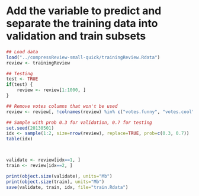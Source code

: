 Add the variable to predict and separate the training data into validation and train subsets
===========================

```r
## Load data
load("../compressReview-small-quick/trainingReview.Rdata")
review <- trainingReview

## Testing
test <- TRUE
if(test) {
	review <- review[1:1000, ]
}

## Remove votes columns that won't be used
review <- review[, !colnames(review) %in% c("votes.funny", "votes.cool", "votes.total")]

## Sample with prob 0.3 for validation, 0.7 for testing
set.seed(20130501)
idx <- sample(1:2, size=nrow(review), replace=TRUE, prob=c(0.3, 0.7))
table(idx)



validate <- review[idx==1, ]
train <- review[idx==2, ]

print(object.size(validate), units="Mb")
print(object.size(train), units="Mb")
save(validate, train, idx, file="train.Rdata")
```
